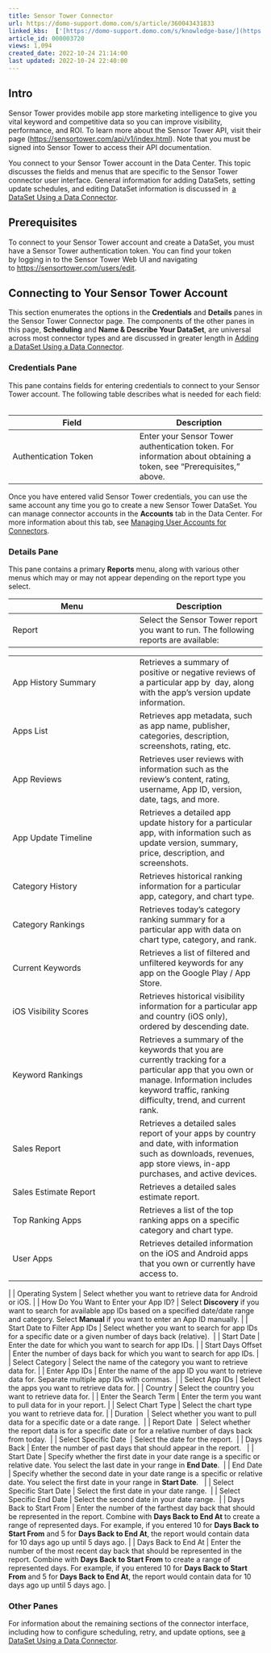 ```yaml
---
title: Sensor Tower Connector
url: https://domo-support.domo.com/s/article/360043431833
linked_kbs:  ['[https://domo-support.domo.com/s/knowledge-base/](https://domo-support.domo.com/s/knowledge-base/)', '[https://domo-support.domo.com/s/](https://domo-support.domo.com/s/)', '[https://domo-support.domo.com/s/topic/0TO5w000000ZammGAC](https://domo-support.domo.com/s/topic/0TO5w000000ZammGAC)', '[https://domo-support.domo.com/s/topic/0TO5w000000ZanLGAS](https://domo-support.domo.com/s/topic/0TO5w000000ZanLGAS)', '[https://domo-support.domo.com/s/topic/0TO5w000000ZaoQGAS](https://domo-support.domo.com/s/topic/0TO5w000000ZaoQGAS)', '[https://domo-support.domo.com/s/article/360042926274](https://domo-support.domo.com/s/article/360042926274)', '[https://domo-support.domo.com/s/article/360042926054](https://domo-support.domo.com/s/article/360042926054)', '[https://domo-support.domo.com/s/article/360043431833](https://domo-support.domo.com/s/article/360043431833)', '[https://domo-support.domo.com/s/topic/0TO5w000000ZaoQGAS/api-connectors](https://domo-support.domo.com/s/topic/0TO5w000000ZaoQGAS/api-connectors)', '[https://domo-support.domo.com/s/article/360043429933](https://domo-support.domo.com/s/article/360043429933)', '[https://domo-support.domo.com/s/article/360043429953](https://domo-support.domo.com/s/article/360043429953)', '[https://domo-support.domo.com/s/article/360042925494](https://domo-support.domo.com/s/article/360042925494)', '[https://domo-support.domo.com/s/article/4408174643607](https://domo-support.domo.com/s/article/4408174643607)', '[https://domo-support.domo.com/s/article/360043429913](https://domo-support.domo.com/s/article/360043429913)', '[https://domo-support.domo.com/s/login/](https://domo-support.domo.com/s/login/)']
article_id: 000003720
views: 1,094
created_date: 2022-10-24 21:14:00
last updated: 2022-10-24 22:40:00
---
```




Intro
-----


Sensor Tower provides mobile app store marketing intelligence to give you vital keyword and competitive data so you can improve visibility, performance, and ROI. To learn more about the Sensor Tower API, visit their page ([https://sensortower.com/api/v1/index.html](https://sensortower.com/api/v1/index.htm)). Note that you must be signed into Sensor Tower to access their API documentation.


You connect to your Sensor Tower account in the Data Center. This topic discusses the fields and menus that are specific to the Sensor Tower connector user interface. General information for adding DataSets, setting update schedules, and editing DataSet information is discussed in  [a DataSet Using a Data Connector](/s/article/360042926274 "Adding a DataSet Using a Data Connector").


Prerequisites
-------------


To connect to your Sensor Tower account and create a DataSet, you must have a Sensor Tower authentication token. You can find your token by logging in to the Sensor Tower Web UI and navigating to <https://sensortower.com/users/edit>. 


Connecting to Your Sensor Tower Account
---------------------------------------


This section enumerates the options in the **Credentials** and **Details** panes in the Sensor Tower Connector page. The components of the other panes in this page, **Scheduling** and **Name & Describe Your DataSet**, are universal across most connector types and are discussed in greater length in [Adding a DataSet Using a Data Connector](/s/article/360042926274 "Adding a DataSet Using a Data Connector").


### Credentials Pane


This pane contains fields for entering credentials to connect to your Sensor Tower account. The following table describes what is needed for each field:  




| Field | Description |
| --- | --- |
| Authentication Token | Enter your Sensor Tower authentication token. For information about obtaining a token, see "Prerequisites," above. |


Once you have entered valid Sensor Tower credentials, you can use the same account any time you go to create a new Sensor Tower DataSet. You can manage connector accounts in the **Accounts** tab in the Data Center. For more information about this tab, see [Managing User Accounts for Connectors](/s/article/360042926054 "Managing User Accounts for Connectors").


### Details Pane


This pane contains a primary **Reports** menu, along with various other menus which may or may not appear depending on the report type you select.




| Menu | Description |
| --- | --- |
| Report | Select the Sensor Tower report you want to run. The following reports are available:

|  |  |
| --- | --- |
| App History Summary | Retrieves a summary of positive or negative reviews of a particular app by  day, along with the app's version update information. |
| Apps List | Retrieves app metadata, such as app name, publisher, categories, description, screenshots, rating, etc. |
| App Reviews | Retrieves user reviews with information such as the review's content, rating, username, App ID, version, date, tags, and more. |
| App Update Timeline | Retrieves a detailed app update history for a particular app, with information such as update version, summary, price, description, and screenshots.  |
| Category History | Retrieves historical ranking information for a particular app, category, and chart type. |
| Category Rankings | Retrieves today's category ranking summary for a particular app with data on chart type, category, and rank. |
| Current Keywords | Retrieves a list of filtered and unfiltered keywords for any app on the Google Play / App Store. |
| iOS Visibility Scores | Retrieves historical visibility information for a particular app and country (iOS only), ordered by descending date. |
| Keyword Rankings | Retrieves a summary of the keywords that you are currently tracking for a particular app that you own or manage. Information includes keyword traffic, ranking difficulty, trend, and current rank. |
| Sales Report | Retrieves a detailed sales report of your apps by country and date, with information such as downloads, revenues, app store views, in-app purchases, and active devices. |
| Sales Estimate Report | Retrieves a detailed sales estimate report. |
| Top Ranking Apps | Retrieves a list of the top ranking apps on a specific category and chart type. |
| User Apps | Retrieves detailed information on the iOS and Android apps that you own or currently have access to. |

 |
| Operating System | Select whether you want to retrieve data for Android or iOS. |
| How Do You Want to Enter your App ID? | Select **Discovery** if you want to search for available app IDs based on a specified date/date range and category. Select **Manual** if you want to enter an App ID manually. |
| Start Date to Filter App IDs | Select whether you want to search for app IDs for a specific date or a given number of days back (relative).  |
| Start Date | Enter the date for which you want to search for app IDs. |
| Start Days Offset | Enter the number of days back for which you want to search for app IDs. |
| Select Category | Select the name of the category you want to retrieve data for. |
| Enter App IDs | Enter the name of the app ID you want to retrieve data for. Separate multiple app IDs with commas.  |
| Select App IDs | Select the apps you want to retrieve data for. |
| Country | Select the country you want to retrieve data for. |
| Enter the Search Term | Enter the term you want to pull data for in your report. |
| Select Chart Type | Select the chart type you want to retrieve data for. |
| Duration  | Select whether you want to pull data for a specific date or a date range.  |
| Report Date  | Select whether the report data is for a specific date or for a relative number of days back from today.  |
| Select Specific Date  | Select the date for the report.  |
| Days Back | Enter the number of past days that should appear in the report.   |
| Start Date | Specify whether the first date in your date range is a specific or relative date. You select the last date in your range in **End Date**.  |
| End Date | Specify whether the second date in your date range is a specific or relative date. You select the first date in your range in **Start Date**.   |
| Select Specific Start Date | Select the first date in your date range.  |
| Select Specific End Date | Select the second date in your date range.  |
| Days Back to Start From | Enter the number of the farthest day back that should be represented in the report. Combine with **Days Back to End At** to create a range of represented days.
For example, if you entered 10 for **Days Back to Start From** and 5 for **Days Back to End At**, the report would contain data for 10 days ago up until 5 days ago. |
| Days Back to End At | Enter the number of the most recent day back that should be represented in the report. Combine with **Days Back to Start From** to create a range of represented days.
For example, if you entered 10 for **Days Back to Start From** and 5 for **Days Back to End At**, the report would contain data for 10 days ago up until 5 days ago. |


### Other Panes


For information about the remaining sections of the connector interface, including how to configure scheduling, retry, and update options, see [a DataSet Using a Data Connector](/s/article/360042926274 "Adding a DataSet Using a Data Connector").

